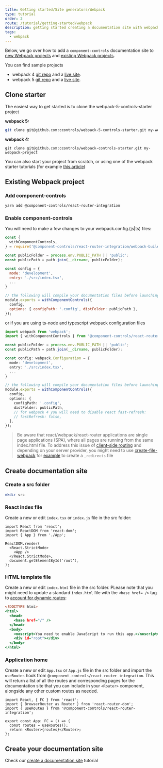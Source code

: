 ```yaml
---
title: Getting started/Site generators/Webpack
type: tutorial
order: 2
route: /tutorial/getting-started/webpack
description: getting started creating a documentation site with webpack/react-router and component-controls
tags:
  - webpack
---
```


Below, we go over how to add a `component-controls` documentation site to [new Webpack projects](#clone-starter) and [existing Webpack projects](#existing-webpack-project).

You can find sample projects

- webpack 4 [git repo](https://github.com/ccontrols/webpack-controls-starter) and a [live site](https://webpack-controls-starter.netlify.app/).
- webpack 5 [git repo](https://github.com/ccontrols/webpack-5-controls-starter) and a [live site](https://webpack-5-controls-starter.netlify.app/).

## Clone starter

The easiest way to get started is to clone the webpack-5-controls-starter project

**webpack 5:**

```sh
git clone git@github.com:ccontrols/webpack-5-controls-starter.git my-webpack-project
```

**webpack 4:**

```
git clone git@github.com:ccontrols/webpack-controls-starter.git my-webpack-project
```

You can also start your project from scratch, or using one of the webpack starter tutorials (for example [this article](https://www.carlrippon.com/creating-react-app-with-typescript-eslint-with-webpack5/))

## Existing Webpack project

### Add component-controls

```sh
yarn add @component-controls/react-router-integration
```

### Enable component-controls

You will need to make a few changes to your webpack.config.(js|ts) files:

```js:title=webpack.dev.config.js
const {
  withComponentControls,
} = require('@component-controls/react-router-integration/webpack-build');

const publicFolder = process.env.PUBLIC_PATH || 'public';
const publicPath = path.join(__dirname, publicFolder);

const config = {
  mode: 'development',
  entry: './src/index.tsx',
  ...
}

// the following will compile your documentation files before launching the webpack proces to compile the documentation site itself:
module.exports = withComponentControls({
  config,
  options: { configPath: '.config', distFolder: publicPath },
});
```

or if you are using ts-node and typescript webpack configuration files

```js:title=webpack.dev.config.ts
import webpack from 'webpack';
import { withComponentControls } from '@component-controls/react-router-integration/webpack-build';

const publicFolder = process.env.PUBLIC_PATH || 'public';
const publicPath = path.join(__dirname, publicFolder);

const config: webpack.Configuration = {
  mode: 'development',
  entry: './src/index.tsx',
  ...
}

// the following will compile your documentation files before launching the webpack proces to compile the documentation site itself:
module.exports = withComponentControls({
  config,
  options: {
    configPath: '.config',
    distFolder: publicPath,
    // for webpack 4 you will need to disable react fast-refresh:
    // fastRefresh: false,
  },
});
```

> Be aware that react/webpack/react-router applications are single page applications (SPA), where all pages are running from the same index.html file. To address this issue of [client-side routing](https://create-react-app.dev/docs/deployment#netlify) and depending on your server provider, you might need to use [create-file-webpack](https://github.com/Appius/create-file-webpack) for [example](https://github.com/ccontrols/component-controls/blob/0718357401dacd3304e230636de612a645e9d9c8/examples/react-webpack/webpack.prod.config.js#L53) to create a `_redirects` file

## Create documentation site

### Create a src folder

```sh
mkdir src
```

### React index file

Create a new or edit `index.tsx` or `index.js` file in the src folder:

```jsx:title=src/index.tsx
import React from 'react';
import ReactDOM from 'react-dom';
import { App } from './App';

ReactDOM.render(
  <React.StrictMode>
    <App />
  </React.StrictMode>,
  document.getElementById('root'),
);
```

### HTML template file

Create a new or edit `index.html` file in the src folder. PLease note that you might need to update a standard `index.html` file with the `<base href= />` tag to [account for dynamic routes](https://stackoverflow.com/questions/28253162/react-router-dynamic-segments-crash-when-accessed):

```html:title=src/index.html
<!DOCTYPE html>
<html>
  <head>
    <base href="/" />
  </head>
  <body>
    <noscript>You need to enable JavaScript to run this app.</noscript>
    <div id="root"></div>
  </body>
</html>
```

### Application home

Create a new or edit `App.tsx` or `App.js` file in the src folder and import the `useRoutes` hook from `@component-controls/react-router-integration`.
This will return a list of all the routes and corresponding pages for the documentation site that you can include in your `<Router>` component, alongside any other custom routes as needed.

```jsx:title=src/App.tsx
import React, { FC } from 'react';
import { BrowserRouter as Router } from 'react-router-dom';
import { useRoutes } from '@component-controls/react-router-integration';

export const App: FC = () => {
  const routes = useRoutes();
  return <Router>{routes}</Router>;
};
```

## Create your documentation site

Check our [create a documentation site](/tutorial/getting-started/documentation-site) tutorial
